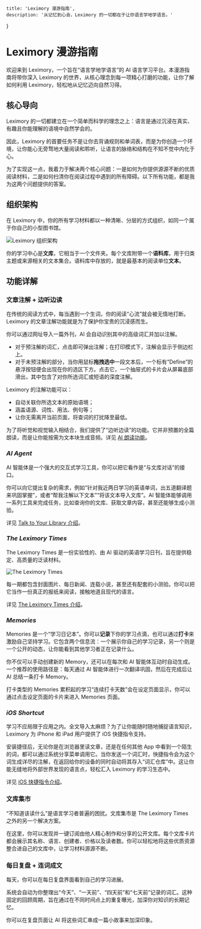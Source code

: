 
    title: 'Leximory 漫游指南',
    description: '从记忆到心会，Leximory 的一切都在于让你语言学地学语言。'
}

# Leximory 漫游指南

欢迎来到 Leximory，一个旨在“语言学地学语言”的 AI 语言学习平台。本漫游指南将带你深入 Leximory 的世界，从核心理念到每一项精心打磨的功能，让你了解如何利用 Leximory，轻松地从记忆迈向自然习得。

## 核心导向

Leximory 的一切都建立在一个简单而科学的理念之上：语言是通过沉浸在真实、有趣且你能理解的语境中自然学会的。

因此，Leximory 的首要任务不是让你去背诵规则和单词表，而是为你创造一个环境，让你能心无旁骛地大量阅读和聆听，让语言的脉络和结构在不知不觉中内化于心。

为了实现这一点，我着力于解决两个核心问题：一是如何为你提供源源不断的优质阅读材料，二是如何扫清你在阅读过程中遇到的所有障碍。以下所有功能，都是我为这两个问题提供的答案。

## 组织架构

在 Leximory 中，你的所有学习材料都以一种清晰、分层的方式组织，如同一个属于你自己的小型图书馆。

![Leximory 组织架构](/leximory-guide/framework.webp)

你的学习中心是**文库**，它相当于一个文件夹。每个文库附带一个**语料库**，用于归类主题或来源相关的文本集合。语料库中存放的，就是最基本的阅读单位**文本**。

## 功能详解

### 文章注解 + 边听边读

<ShowcaseAnnotation />

在传统的阅读方式中，每当遇到一个生词，你的阅读“心流”就会被无情地打断。Leximory 的文章注解功能就是为了保护你宝贵的沉浸感而生。

你可以通过网址导入一篇外刊，AI 会自动识别其中的高级词汇并加以注解。

- 对于预注解的词汇，点击即可弹出注解；在打印模式下，注解会显示于侧边栏上。
- 对于未预注解的部分，当你用鼠标**拖拽选中**一段文本后，一个标有“Define”的悬浮按钮便会出现在你的选区下方。点击它，一个抽屉式的卡片会从屏幕底部滑出，其中包含了对你所选词汇或短语的深度注解。

Leximory 的注解功能可以：

- 自动关联你所选文本的原始语境；
- 涵盖语源、词性、用法、例句等；
- 让你无需离开当前页面，将查词的打扰降至最低。

为了将听觉和视觉输入相结合，我们提供了“边听边读”的功能。它并非预置的全篇朗读，而是让你能按需为文本块生成音频。详见 [AI 朗读功能](/blog/reading-while-listening)。

### *AI Agent*

AI 智能体是一个强大的交互式学习工具，你可以把它看作是“与文库对话”的接口。

你可以向它提出复杂的需求，例如“针对我近两日学习的英语单词，出五道翻译题来巩固掌握”，或者“帮我注解以下文本”“将该文本导入文库”。AI 智能体能够调用一系列工具来完成任务，比如查询你的文库、获取文章内容，甚至还能够生成小测验。

<TranslationDemo />

详见 [Talk to Your Library 介绍](/blog/ai-agent)。

### *The Leximory Times*

The Leximory Times 是一份实验性的、由 AI 驱动的英语学习日刊，旨在提供稳定、高质量的泛读材料。

![The Leximory Times](/leximory-guide/times.webp)

每一期都包含封面图片、每日新闻、连载小说，甚至还有配套的小测验。你可以把它当作一份真正的报纸来阅读，接触地道且现代的语言。

详见 [The Leximory Times 介绍](/blog/the-times)。

### *Memories*

Memories 是一个“学习日记本”。你可以**记录**下你的学习点滴，也可以通过**打卡**来激励自己坚持学习。它包含两个信息流：一个展示你自己的学习记录，另一个则是一个公开的动态，让你能看到其他学习者正在记录什么。

<AdminMemoryFeed />

你不仅可以手动创建新的 Memory，还可以在每次和 AI 智能体互动时自动生成。一个推荐的使用路径是：每天通过 AI 智能体进行一次翻译巩固，然后在完成后让 AI 总结一条打卡 Memory。

<div className='not-prose font-mono my-8'>
    <Streak />
</div>

打卡类型的 Memories 累积起的学习“连续打卡天数”会在设定页面显示，你可以通过点击设定页面的卡片来进入 Memories 页面。

### *iOS Shortcut*

学习不应局限于应用之内。全文导入太麻烦？为了让你能随时随地捕捉语言知识，Leximory 为 iPhone 和 iPad 用户提供了 iOS 快捷指令支持。

安装捷径后，无论你是在浏览器里读文章，还是在任何其他 App 中看到一个陌生的词，都可以通过系统分享菜单调用它。当你发送一个词汇时，快捷指令会为这个词生成详尽的注解，在返回给你的设备的同时自动将其存入“词汇仓库”中。这让你能无缝地将外部世界发现的语言点，轻松汇入 Leximory 的学习生态中。

详见 [iOS 快捷指令介绍](/blog/ios-shortcuts)。

### 文库集市

“不知道该读什么”是语言学习者普遍的困扰。文库集市是 The Leximory Times 之外的另一个解决方案。

在这里，你可以发现并一键订阅由他人精心制作和分享的公开文库。每个文库卡片都会展示其名称、语言、创建者、价格以及读者数。你可以轻松地将这些优质资源整合进自己的文库中，让学习材料源源不断。

### 每日复盘 + 连词成文

每天，你可以在每日复盘界面看到自己的学习进展。

系统会自动为你整理出“今天”、“一天前”、“四天前”和“七天前”记录的词汇。这种固定的回顾周期，旨在通过在不同时间点上的重复曝光，加深你对知识的长期记忆。

你可以在复盘页面让 AI 将这些词汇串成一篇小故事来加深印象。
